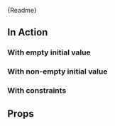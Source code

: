 

<Markdown>{Readme}</Markdown>

<Meta of={EditorStories} />

## In Action

### With empty initial value

<Story of={EditorStories.EmptyInitialValue} />

### With non-empty initial value

<Story of={EditorStories.NonEmptyInitialValue} />

### With constraints

<Story of={EditorStories.Constraints} />

## Props

<Controls />
